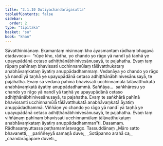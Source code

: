 ```yaml
---
title: "2.1.10 Dutiyachandarāgasutta"
tableOfContents: false
sidebar:
  order: 2
type: "tipitaka"
basket: "su"
book: "khan"
---
```



<DynamicBreadcrumb />

<Division number="169" book="khan" bookNo="13" page="158">

<Paragraph number="843" book="khan">
Sāvatthinidānaṃ. Ekamantaṃ nisinnaṃ kho āyasmantaṃ rādhaṃ bhagavā etadavoca—  “rūpe kho, rādha, yo chando yo rāgo yā nandī yā taṇhā ye upayupādānā cetaso adhiṭṭhānābhinivesānusayā, te pajahatha. Evaṃ taṃ rūpaṃ pahīnaṃ bhavissati ucchinnamūlaṃ tālāvatthukataṃ anabhāvaṃkataṃ āyatiṃ anuppādadhammaṃ. Vedanāya yo chando yo rāgo yā nandī yā taṇhā ye upayupādānā cetaso adhiṭṭhānābhinivesānusayā, te pajahatha. Evaṃ sā vedanā pahīnā bhavissati ucchinnamūlā tālāvatthukatā anabhāvaṃkatā āyatiṃ anuppādadhammā. Saññāya…  saṅkhāresu yo chando yo rāgo yā nandī yā taṇhā ye upayupādānā cetaso adhiṭṭhānābhinivesānusayā, te pajahatha. Evaṃ te saṅkhārā pahīnā bhavissanti ucchinnamūlā tālāvatthukatā anabhāvaṃkatā āyatiṃ anuppādadhammā. Viññāṇe yo chando yo rāgo yā nandī yā taṇhā ye upayupādānā cetaso adhiṭṭhānābhinivesānusayā, te pajahatha. Evaṃ taṃ viññāṇaṃ pahīnaṃ bhavissati ucchinnamūlaṃ tālāvatthukataṃ anabhāvaṃkataṃ āyatiṃ anuppādadhamman”ti.

</Paragraph>
</Division>

<Paragraph number="844" type="center" book="khan">
Dasamaṃ.



</Paragraph>

<Paragraph number="845" type="center" book="khan">
Rādhasaṃyuttassa paṭhamamāravaggo.



</Paragraph>

<Paragraph number="846" type="center" book="khan">
Tassuddānaṃ


</Paragraph>

<Paragraph number="847" type="verses" book="khan">
_Māro satto bhavanetti,_  
_pariññeyyā samaṇā duve;_  
_Sotāpanno arahā ca,_  
_chandarāgāpare duveti._
</Paragraph>